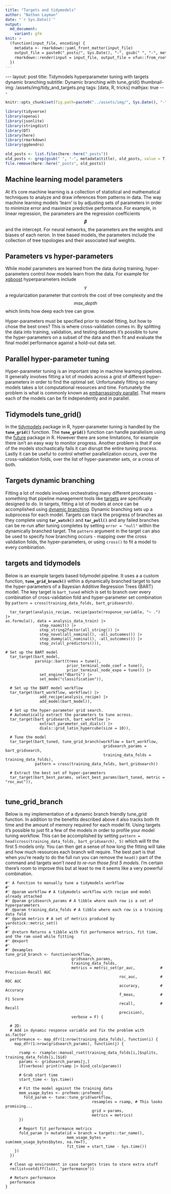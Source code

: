 ```yaml
---
title: "Targets and tidymodels"
author: "Nathan Layman"
date: "`r Sys.Date()`"
output:
  md_document:
    variant: gfm
knit: >
  (function(input_file, encoding) {
    metadata <- rmarkdown::yaml_front_matter(input_file)
    output_file = paste0("_posts/", Sys.Date(), "-", gsub(" ", "-", metadata$title), ".md")
    rmarkdown::render(input = input_file, output_file = xfun::from_root(output_file))
  })
---
```


```{=html}
---
layout: post
title: Tidymodels hyperparameter tuning with targets dynamic branching
subtitle: Dynamic branching with tune_grid()
thumbnail-img:  /assets/img/tidy_and_targets.png    
tags: [data, R, tricks]
mathjax: true
---
```
```r
knitr::opts_chunk$set(fig.path=paste0("../assets/img/", Sys.Date(), "-", gsub(" ", "-", metadata$title), "_files/"))

library(tidyverse)
library(openai)
library(jsonlite)
library(stringdist)
library(DT)
library(here)
library(rmarkdown)
library(ggdendro)

old_posts <- list.files(here::here("_posts"))
old_posts <- grep(gsub(" ", "-", metadata$title), old_posts, value = T)
file.remove(here::here("_posts", old_posts))
```

## Machine learning model parameters

At it's core machine learning is a collection of statistical and mathematical techniques to analyze and draw inferences from patterns in data. The way machine learning models 'learn' is by adjusting sets of parameters in order to minimize error and maximize predictive performance. For example, in linear regression, the parameters are the regression coefficients **$$\beta$$** and the intercept. For neural networks, the parameters are the weights and biases of each neron. In tree based models, the parameters include the collection of tree topologies and their associated leaf weights.

## Parameters vs hyper-parameters

While model parameters are learned from the data during training, hyper-parameters control *how* models learn from the data. For example for [xgboost](https://xgboost.readthedocs.io/en/stable/tutorials/model.html) hyperparameters include *$$\gamma$$* a regularization parameter that controls the cost of tree complexity and the *$$max\_depth$$* which limits how deep each tree can grow.

Hyper-parameters must be specified prior to model fitting, but how to chose the best ones? This is where cross-validation comes in. By splitting the data into training, validation, and testing datasets it's possible to tune the hyper-parameters on a subset of the data and then fit and evaluate the final model performance against a hold-out data set.

## Parallel hyper-parameter tuning

Hyper-parameter tuning is an important step in machine learning pipelines. It generally involves fitting a lot of models across a grid of different hyper-parameters in order to find the optimal set. Unfortunately fitting so many models takes a lot computational resources and time. Fortunately the problem is what is commonly known as [embarrassingly parallel](https://en.wikipedia.org/wiki/Embarrassingly_parallel). That means each of the models can be fit independently and in parallel.

## Tidymodels tune_grid()

In the [tidymodels](https://www.tidymodels.org/) package in R, hyper-parameter tuning is handled by the **`tune_grid()`** function. The **`tune_grid()`** function can handle parallelism using the [future](https://future.futureverse.org/) package in R. However there are some limitations, for example there isn't an easy way to monitor progress. Another problem is that if one of the models stochastically fails it can disrupt the entire tuning process. Lastly it can be useful to control whether parallelization occurs, over the cross-validation folds, over the list of hyper-parameter sets, or a cross of both.

## Targets dynamic branching

Fitting a lot of models involves orchestrating many different processes - something that pipeline management tools like [targets](https://books.ropensci.org/targets/) are specifically designed to do. In targets, fitting a lot of models at once can be accomplished using [dynamic branching](https://books.ropensci.org/targets/dynamic.html). Dynamic branching sets up a subprocess for each model. Targets can track the progress of branches as they complete using **`tar_watch()`** and **`tar_poll()`** and any failed branches can be re-run after tuning completes by setting `error = "null"` within the dynamically branched target. The `pattern` argument in the target can also be used to specify how branching occurs - mapping over the cross validation folds, the hyper-parameters, or using `cross()` to fit a model to every combination.

## targets and tidymodels

Below is an example targets based tidymodel pipeline. It uses a a custom function, **`tune_grid_branch()`** within a dynamically branched target to tune the hyper-parameters of a Bayesian Additive Regression Trees (BART) model. The key target is `bart_tuned` which is set to branch over every combination of cross-validation fold and hyper-parameter set combination by `pattern = cross(training_data_folds, bart_gridsearch)`.

```
  tar_target(analysis_recipe, recipe(paste(response_variable, "~ .") |>
as.formula(), data = analysis_data_train) |>
               step_naomit() |>
               step_string2factor(all_string()) |>
               step_novel(all_nominal(), -all_outcomes()) |>
               step_dummy(all_nominal(), -all_outcomes()) |>
               step_zv(all_predictors())),
               
# Set up the BART model
  tar_target(bart_model, 
             parsnip::bart(trees = tune(),
                           prior_terminal_node_coef = tune(),
                           prior_terminal_node_expo = tune()) |> 
               set_engine("dbarts") |>
               set_mode("classification")),
  
  # Set up the BART model workflow
  tar_target(bart_workflow, workflow() |> 
               add_recipe(analysis_recipe) |> 
               add_model(bart_model)),
  
  # Set up the hyper-parameter grid search.
  # Automatically extract the parameters to tune across.
  tar_target(bart_gridsearch, bart_workflow |> 
               extract_parameter_set_dials() |>
               dials::grid_latin_hypercube(size = 10)),
  
  # Tune the model
  tar_target(bart_tuned, tune_grid_branch(workflow = bart_workflow,
                                           gridsearch_params = bart_gridsearch,
                                           training_data_folds = training_data_folds),
             pattern = cross(training_data_folds, bart_gridsearch))
             
  # Extract the best set of hyper-parameters
  tar_target(bart_best_params, select_best_params(bart_tuned, metric = "roc_auc")),
  
```

## tune_grid_branch

Below is my implementation of a dynamic branch friendly tune_grid function. In addition to the benefits described above it also tracks both fit time and the amount of memory required for each model fit. Using targets it's possible to just fit a few of the models in order to profile your model tuning workflow. This can be accomplished by setting `pattern = head(cross(training_data_folds, bart_gridsearch), 5)` which will fit the first 5 models only. You can then get a sense of how long the fitting will take and how much resources each branch will require. The best part is that when you're ready to do the full run you can remove the `head()` part of the command and targets _won't need to re-run those first 5 models_. I'm certain there's room to improve this but at least to me it seems like a very powerful combination.

```
#' A function to manually tune a tidymodels workflow
#'
#' @param workflow # A tidymodels workflow with recipe and model already attached
#' @param gridsearch_params # A tibble where each row is a set of hyperparameters
#' @param training_data_folds # A tibble where each row is a training data fold
#' @param metrics # A set of metrics produced by yardstick::metric_set()
#'
#' @return Returns a tibble with fit performance metrics, fit time, and the ram used while fitting
#' @export
#'
#' @examples
tune_grid_branch <- function(workflow, 
                             gridsearch_params, 
                             training_data_folds, 
                             metrics = metric_set(pr_auc,           # Precision-Recall AUC
                                                  roc_auc,          # ROC AUC
                                                  accuracy,         # Accuracy
                                                  f_meas,           # F1 Score
                                                  recall,           # Recall
                                                  precision),
                             verbose = F) {
  
  # 2D:
  # Add in dynamic response variable and fix the problem with as.factor
  performance <- map_dfr(1:nrow(training_data_folds), function(i) {
    map_dfr(1:nrow(gridsearch_params), function(j) {
      
      rsamp <- rsample::manual_rset(training_data_folds[i,]$splits, training_data_folds[i,]$id)
      params <- gridsearch_params[j,]
      if(verbose) print(rsamp |> bind_cols(params))
      
      # Grab start time
      start_time <- Sys.time()
      
      # Fit the model against the training data
      mem_usage_bytes <- profmem::profmem({
        fold_param <- tune::tune_grid(workflow,
                                      resamples = rsamp, # This looks promising...
                                      grid = params,
                                      metrics = metrics)
      })
      
      # Report fit performance metrics
      fold_param |> mutate(id = branch = targets::tar_name(),
                           mem_usage_bytes = sum(mem_usage_bytes$bytes, na.rm=T),
                           fit_time = start_time - Sys.time())
    })
  })
  
  # Clean up environment in case targets tries to store extra stuff
  rm(list=setdiff(ls(), "performance"))
  
  # Return performance
  performance
}


```
